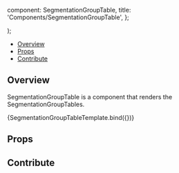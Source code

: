 

  component: SegmentationGroupTable,
  title: 'Components/SegmentationGroupTable',
};

<Meta
  title="Components/SegmentationGroupTable"
  component={SegmentationGroupTable}
/>

  <div className="w-64 h-96 bg-primary-dark">
    <SegmentationGroupTable {...args} />
  </div>
);

<Heading
  title="SegmentationGroupTable"
  componentRelativePath="SegmentationGroupTable/SegmentationGroupTable.tsx"
/>

- [Overview](#overview)
- [Props](#props)
- [Contribute](#contribute)

## Overview

SegmentationGroupTable is a component that renders the SegmentationGroupTables.

<Canvas>
  <Story
    name="Overview"
    args={{
      activeSegmentationId: 'ed8d6f8d-4035-438d-9032-36d5912aaa3a',
      showAddSegmentation: true,
      isMinimized: {"4be5-b9b2-ed33-fa86970568e7": false},
      showAddSegment: true,
       segmentations: [
  {
    "id": "4be5-b9b2-ed33-fa86970568e7",
    "volumeId": "a3b0f15f-4be5-b9b2-ed33-fa86970568e7",
    "activeSegmentIndex": 1,
    "cachedStats": {},
    "label": "Segmentation",
    "segmentsLocked": {},
    "type": "LABELMAP",
    "displayText": [],
    "hydrated": true,
    "segmentCount": 3,
    "segments": [
      null,
      {
        "label": "Segment 1",
        "segmentIndex": 1,
        "color": [
          128,
          174,
          128
        ],
        "opacity": 255,
        "isVisible": true,
        "isLocked": false,
      },
      {
        "label": "Segment 2",
        "segmentIndex": 2,
        "color": [
          241,
          214,
          145
        ],
        "opacity": 255,
        "isVisible": true,
        "isLocked": false,
      },
      {
        "label": "Segment 3",
        "segmentIndex": 3,
        "color": [
          141,
          114,
          145
        ],
        "opacity": 255,
        "isVisible": false,
        "isLocked": false
      }
    ],
    "isActive": false,
    "colorLUTIndex": 1,
    "isVisible": true
  },
  {
    "id": "a3b0f15f-4be5-b9b2-ed33-fa86970568e7",
    "volumeId": "a3b0f15f-4be5-b9b2-ed33-fa86970568e7",
    "activeSegmentIndex": 1,
    "cachedStats": {},
    "label": "Segmentation2",
    "segmentsLocked": {},
    "type": "LABELMAP",
    "displayText": [],
    "hydrated": true,
    "segmentCount": 2,
    "segments": [
      null,
      {
        "label": "Segment 1",
        "segmentIndex": 1,
        "color": [
          228,
          174,
          128
        ],
        "opacity": 255,
        "isVisible": true,
        "isLocked": false,
      },
    ],
    "isActive": true,
    "colorLUTIndex": 1,
    "isVisible": true
  }
]
    }}
  >
    {SegmentationGroupTableTemplate.bind({})}
  </Story>
</Canvas>

## Props

<ArgsTable of={SegmentationGroupTable} />

## Contribute

<Footer componentRelativePath="SegmentationGroupTable/__stories__/SegmentationGroupTable.stories.mdx" />
